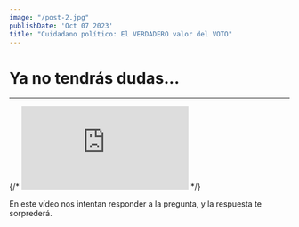 ```yaml
---
image: "/post-2.jpg"
publishDate: 'Oct 07 2023'
title: "Cuidadano político: El VERDADERO valor del VOTO"
---
```


# Ya no tendrás dudas...

---

{/* <iframe src="https://www.youtube.com/embed/12AV1JvJBTY?si=ikVqzM1bM4eTvN9C" title="YouTube video player" frameborder="0" allow="accelerometer; autoplay; clipboard-write; encrypted-media; gyroscope; picture-in-picture; web-share" allowfullscreen></iframe> */}
<lite-youtube videoid="12AV1JvJBTY"></lite-youtube>


En este vídeo nos intentan responder a la pregunta, y la respuesta te sorprederá.